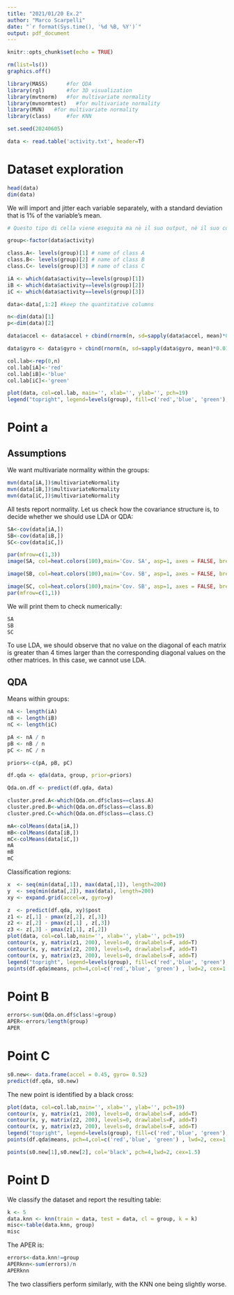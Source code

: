 ---
title: "2021/01/20 Ex.2"
author: "Marco Scarpelli"
date: "`r format(Sys.time(), '%d %B, %Y')`"
output: pdf_document
---

```{r setup, include=FALSE}
knitr::opts_chunk$set(echo = TRUE)

rm(list=ls())
graphics.off()

library(MASS)      #for QDA 
library(rgl)       #for 3D visualization
library(mvtnorm)   #for multivariate normality
library(mvnormtest)   #for multivariate normality
library(MVN)   #for multivariate normality
library(class)     #for KNN

set.seed(20240605)

data <- read.table('activity.txt', header=T)
```

# Dataset exploration
```{r echo = FALSE} 
head(data)
dim(data)
```

We will import and jitter each variable separately, with a standard deviation that is 1% of the variable's mean.
```{r echo = FALSE}
# Questo tipo di cella viene eseguita ma nè il suo output, nè il suo codice vengono mostrati

group<-factor(data$activity)

class.A<- levels(group)[1] # name of class A
class.B<- levels(group)[2] # name of class B
class.C<- levels(group)[3] # name of class C

iA <- which(data$activity==levels(group)[1])  
iB <- which(data$activity==levels(group)[2])  
iC <- which(data$activity==levels(group)[3])  

data<-data[,1:2] #keep the quantitative columns

n<-dim(data)[1]
p<-dim(data)[2]

data$accel <- data$accel + cbind(rnorm(n, sd=sapply(data$accel, mean)*0.01)) # jittering

data$gyro <- data$gyro + cbind(rnorm(n, sd=sapply(data$gyro, mean)*0.01)) # jittering

col.lab<-rep(0,n)
col.lab[iA]<-'red'
col.lab[iB]<-'blue'
col.lab[iC]<-'green'

plot(data, col=col.lab, main='', xlab='', ylab='', pch=19)
legend("topright", legend=levels(group), fill=c('red','blue', 'green'), lty=c(1,1)) #only in plot

```

# Point a
## Assumptions
We want multivariate normality within the groups:
```{r echo = FALSE}
mvn(data[iA,])$multivariateNormality
mvn(data[iB,])$multivariateNormality
mvn(data[iC,])$multivariateNormality
```

All tests report normality. Let us check how the covariance structure is, to decide whether we should use LDA or QDA:
```{r echo = FALSE}
SA<-cov(data[iA,])
SB<-cov(data[iB,])
SC<-cov(data[iC,])

par(mfrow=c(1,3))
image(SA, col=heat.colors(100),main='Cov. SA', asp=1, axes = FALSE, breaks = quantile(rbind(SA,SB,SC), (0:100)/100, na.rm=TRUE))

image(SB, col=heat.colors(100),main='Cov. SB', asp=1, axes = FALSE, breaks = quantile(rbind(SA,SB,SC), (0:100)/100, na.rm=TRUE))

image(SC, col=heat.colors(100),main='Cov. SB', asp=1, axes = FALSE, breaks = quantile(rbind(SA,SB,SC), (0:100)/100, na.rm=TRUE))
par(mfrow=c(1,1))
```

We will print them to check numerically:
```{r echo = FALSE}
SA
SB
SC
```

To use LDA, we should observe that no value on the diagonal of each matrix is greater than 4 times larger than the corresponding diagonal values on the other matrices. In this case, we cannot use LDA.

## QDA
Means within groups:
```{r echo = FALSE}
nA <- length(iA)
nB <- length(iB)
nC <- length(iC)

pA <- nA / n
pB <- nB / n
pC <- nC / n

priors<-c(pA, pB, pC)

df.qda <- qda(data, group, prior=priors)

Qda.on.df <- predict(df.qda, data)

cluster.pred.A<-which(Qda.on.df$class==class.A)
cluster.pred.B<-which(Qda.on.df$class==class.B)
cluster.pred.C<-which(Qda.on.df$class==class.C)

mA<-colMeans(data[iA,])
mB<-colMeans(data[iB,])
mC<-colMeans(data[iC,])
mA
mB
mC
```

Classification regions:

```{r echo = FALSE}
x  <- seq(min(data[,1]), max(data[,1]), length=200)
y  <- seq(min(data[,2]), max(data), length=200)
xy <- expand.grid(accel=x, gyro=y)

z  <- predict(df.qda, xy)$post
z1 <- z[,1] - pmax(z[,2], z[,3])
z2 <- z[,2] - pmax(z[,1] , z[,3])
z3 <- z[,3] - pmax(z[,1], z[,2])
plot(data, col=col.lab,main='', xlab='', ylab='', pch=19)
contour(x, y, matrix(z1, 200), levels=0, drawlabels=F, add=T)  
contour(x, y, matrix(z2, 200), levels=0, drawlabels=F, add=T)
contour(x, y, matrix(z3, 200), levels=0, drawlabels=F, add=T)
legend("topright", legend=levels(group), fill=c('red','blue', 'green'), lty=c(1,1)) #only in plot
points(df.qda$means, pch=4,col=c('red','blue', 'green') , lwd=2, cex=1.5)

```

# Point B
```{r echo = FALSE}
errors<-sum(Qda.on.df$class!=group)
APER<-errors/length(group)
APER
```

# Point C
```{r echo = FALSE}
s0.new<- data.frame(accel = 0.45, gyro= 0.52)
predict(df.qda, s0.new)     
```

The new point is identified by a black cross:

```{r echo = FALSE}
plot(data, col=col.lab,main='', xlab='', ylab='', pch=19)
contour(x, y, matrix(z1, 200), levels=0, drawlabels=F, add=T)  
contour(x, y, matrix(z2, 200), levels=0, drawlabels=F, add=T)
contour(x, y, matrix(z3, 200), levels=0, drawlabels=F, add=T)
legend("topright", legend=levels(group), fill=c('red','blue', 'green'), lty=c(1,1)) #only in plot
points(df.qda$means, pch=4,col=c('red','blue', 'green') , lwd=2, cex=1.5)

points(s0.new[1],s0.new[2], col='black', pch=4,lwd=2, cex=1.5)

```

# Point D
We classify the dataset and report the resulting table:
```{r echo = FALSE}
k <- 5
data.knn <- knn(train = data, test = data, cl = group, k = k)
misc<-table(data.knn, group)
misc
```

The APER is:
```{r echo = FALSE}
errors<-data.knn!=group 
APERknn<-sum(errors)/n
APERknn
```

The two classifiers perform similarly, with the KNN one being slightly worse.